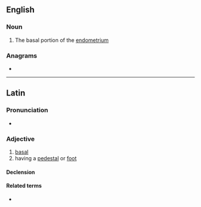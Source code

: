 ==English==

===Noun===
{{en-noun|basales}}

# The basal portion of the [[endometrium]]

===Anagrams===
* {{anagrams|en|a=aabilss|Salibas}}

----

==Latin==

===Pronunciation===
* {{la-IPA|basālis}}

===Adjective===
{{la-adj-3rd-2E|basālis|basāle}}

# [[basal]]
# having a [[pedestal]] or [[foot]]

====Declension====
{{la-decl-3rd-2E|basāl}}

====Related terms====
* {{l|la|basis}}